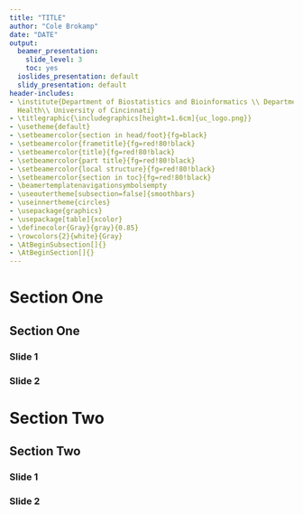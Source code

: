 ```yaml
---
title: "TITLE"
author: "Cole Brokamp"
date: "DATE"
output:
  beamer_presentation:
    slide_level: 3
    toc: yes
  ioslides_presentation: default
  slidy_presentation: default
header-includes:
- \institute{Department of Biostatistics and Bioinformatics \\ Department of Environmental
  Health\\ University of Cincinnati}
- \titlegraphic{\includegraphics[height=1.6cm]{uc_logo.png}}
- \usetheme{default}
- \setbeamercolor{section in head/foot}{fg=black}
- \setbeamercolor{frametitle}{fg=red!80!black}
- \setbeamercolor{title}{fg=red!80!black}
- \setbeamercolor{part title}{fg=red!80!black}
- \setbeamercolor{local structure}{fg=red!80!black}
- \setbeamercolor{section in toc}{fg=red!80!black}
- \beamertemplatenavigationsymbolsempty
- \useoutertheme[subsection=false]{smoothbars}
- \useinnertheme{circles}
- \usepackage{graphics}
- \usepackage[table]{xcolor}
- \definecolor{Gray}{gray}{0.85}
- \rowcolors{2}{white}{Gray}
- \AtBeginSubsection[]{}
- \AtBeginSection[]{}
---
```


# Section One
## Section One

### Slide 1

### Slide 2

# Section Two
## Section Two

### Slide 1
### Slide 2
